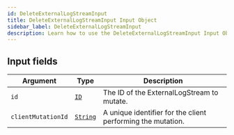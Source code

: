 ```yaml
---
id: DeleteExternalLogStreamInput
title: DeleteExternalLogStreamInput Input Object
sidebar_label: DeleteExternalLogStreamInput
description: Learn how to use the DeleteExternalLogStreamInput Input Object for Prismatic's API.
---
```


## Input fields

| Argument           | Type                                     | Description                                                 |
| ------------------ | ---------------------------------------- | ----------------------------------------------------------- |
| `id`               | [`ID`](api/schema/scalar/ID.mdx)         | The ID of the ExternalLogStream to mutate.                  |
| `clientMutationId` | [`String`](api/schema/scalar/String.mdx) | A unique identifier for the client performing the mutation. |

